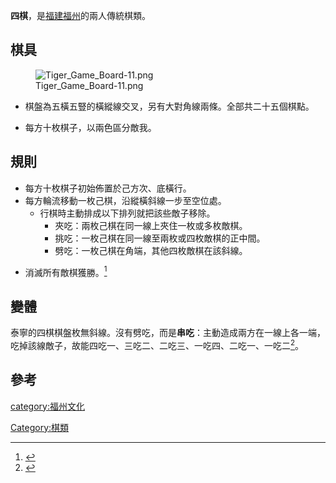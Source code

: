 '''四棋'''，是[[福建|福建]][[福州|福州]]的兩人傳統棋類。

==棋具==
[[File:Tiger_Game_Board-11.png|thumb]]
*棋盤為五橫五豎的橫縱線交叉，另有大對角線兩條。全部共二十五個棋點。

*每方十枚棋子，以兩色區分敵我。

==規則==

*每方十枚棋子初始佈置於己方次、底橫行。
*每方輪流移動一枚己棋，沿縱橫斜線一步至空位處。
**行棋時主動排成以下排列就把該些敵子移除。
***夾吃：兩枚己棋在同一線上夾住一枚或多枚敵棋。
***挑吃：一枚己棋在同一線至兩枚或四枚敵棋的正中間。
***劈吃：一枚己棋在角端，其他四枚敵棋在該斜線。

*消滅所有敵棋獲勝。<ref>{{Cite web |url=http://www.fjsq.gov.cn/ShowText.asp?ToBook=216&index=12& |title=四棋 |access-date=2011-11-03 |archive-url=https://web.archive.org/web/20120507045824/http://www.fjsq.gov.cn/ShowText.asp?ToBook=216&index=12& |archive-date=2012-05-07 |dead-url=yes }}</ref>

==變體==
泰寧的四棋棋盤枚無斜線。沒有劈吃，而是'''串吃'''：主動造成兩方在一線上各一端，吃掉該線敵子，故能四吃一、三吃二、二吃三、一吃四、二吃一、一吃二<ref>{{Cite web |url=http://www.ytfzw.com.cn/book/story.php?id=1303 |title=八、民间棋类 - 永泰方志网 |accessdate=2013-04-08 |archive-date=2013-12-28 |archive-url=https://web.archive.org/web/20131228203342/http://www.ytfzw.com.cn/book/story.php?id=1303 |dead-url=yes }}</ref>。

==參考==
<div class="references-small">
<references/>
</div>


[[Category:棋類|Category:棋類]]
[[category:福州文化|category:福州文化]]